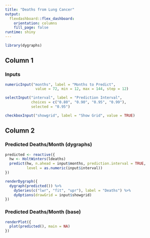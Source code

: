 ```yaml
---
title: "Deaths from Lung Cancer"
output: 
  flexdashboard::flex_dashboard: 
    orientation: columns
    fill_page: false
runtime: shiny
---
```


```r
library(dygraphs)
```

Column 1
-------------------------------------------------------------------------------

### Inputs {.sidebar}

```r
numericInput("months", label = "Months to Predict",
              value = 72, min = 12, max = 144, step = 12)

selectInput("interval", label = "Prediction Interval",
            choices = c("0.80", "0.90", "0.95", "0.99"),
            selected = "0.95")

checkboxInput("showgrid", label = "Show Grid", value = TRUE)
```

Column 2
-------------------------------------------------------------------------------

### Predicted Deaths/Month (dygraphs)

```r
predicted <- reactive({
  hw <- HoltWinters(ldeaths)
  predict(hw, n.ahead = input$months, prediction.interval = TRUE,
          level = as.numeric(input$interval))
})

renderDygraph({
  dygraph(predicted()) %>%     
    dySeries(c("lwr", "fit", "upr"), label = "Deaths") %>%
    dyOptions(drawGrid = input$showgrid)
})
```

### Predicted Deaths/Month (base)

```r
renderPlot({
  plot(predicted(), main = NA)
})
```


